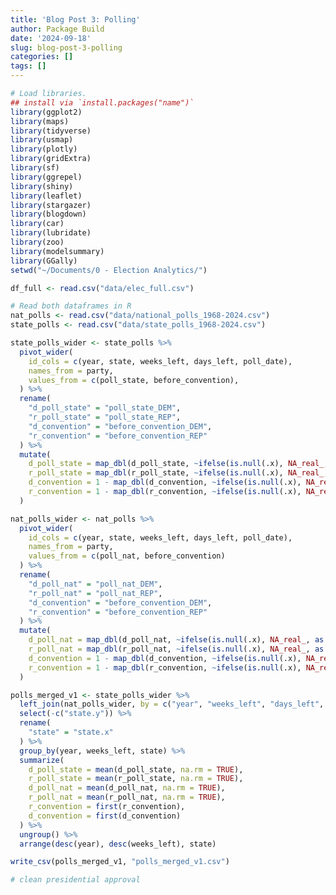 ```yaml
---
title: 'Blog Post 3: Polling'
author: Package Build
date: '2024-09-18'
slug: blog-post-3-polling
categories: []
tags: []
---
```






```r
# Load libraries.
## install via `install.packages("name")`
library(ggplot2)
library(maps)
library(tidyverse)
library(usmap)
library(plotly)
library(gridExtra)
library(sf)
library(ggrepel)
library(shiny)
library(leaflet)
library(stargazer)
library(blogdown)
library(car)
library(lubridate)
library(zoo)
library(modelsummary)
library(GGally)
setwd("~/Documents/0 - Election Analytics/")
```


```r
df_full <- read.csv("data/elec_full.csv")

# Read both dataframes in R
nat_polls <- read.csv("data/national_polls_1968-2024.csv")
state_polls <- read.csv("data/state_polls_1968-2024.csv")

state_polls_wider <- state_polls %>%
  pivot_wider(
    id_cols = c(year, state, weeks_left, days_left, poll_date), 
    names_from = party, 
    values_from = c(poll_state, before_convention),
  ) %>% 
  rename(
    "d_poll_state" = "poll_state_DEM",
    "r_poll_state" = "poll_state_REP",
    "d_convention" = "before_convention_DEM",
    "r_convention" = "before_convention_REP"
  ) %>% 
  mutate(
    d_poll_state = map_dbl(d_poll_state, ~ifelse(is.null(.x), NA_real_, as.numeric(.x))),
    r_poll_state = map_dbl(r_poll_state, ~ifelse(is.null(.x), NA_real_, as.numeric(.x))),
    d_convention = 1 - map_dbl(d_convention, ~ifelse(is.null(.x), NA_real_, as.numeric(.x))),
    r_convention = 1 - map_dbl(r_convention, ~ifelse(is.null(.x), NA_real_, as.numeric(.x))),
  )

nat_polls_wider <- nat_polls %>% 
  pivot_wider(
    id_cols = c(year, state, weeks_left, days_left, poll_date), 
    names_from = party, 
    values_from = c(poll_nat, before_convention)
  ) %>% 
  rename(
    "d_poll_nat" = "poll_nat_DEM",
    "r_poll_nat" = "poll_nat_REP",
    "d_convention" = "before_convention_DEM",
    "r_convention" = "before_convention_REP"
  ) %>% 
  mutate(
    d_poll_nat = map_dbl(d_poll_nat, ~ifelse(is.null(.x), NA_real_, as.numeric(.x))),
    r_poll_nat = map_dbl(r_poll_nat, ~ifelse(is.null(.x), NA_real_, as.numeric(.x))),
    d_convention = 1 - map_dbl(d_convention, ~ifelse(is.null(.x), NA_real_, as.numeric(.x))),
    r_convention = 1 - map_dbl(r_convention, ~ifelse(is.null(.x), NA_real_, as.numeric(.x))),
  )

polls_merged_v1 <- state_polls_wider %>% 
  left_join(nat_polls_wider, by = c("year", "weeks_left", "days_left", "poll_date", "d_convention", "r_convention")) %>%
  select(-c("state.y")) %>% 
  rename(
    "state" = "state.x"
  ) %>% 
  group_by(year, weeks_left, state) %>% 
  summarize(
    d_poll_state = mean(d_poll_state, na.rm = TRUE),
    r_poll_state = mean(r_poll_state, na.rm = TRUE),
    d_poll_nat = mean(d_poll_nat, na.rm = TRUE),
    r_poll_nat = mean(r_poll_nat, na.rm = TRUE),
    r_convention = first(r_convention),
    d_convention = first(d_convention)
  ) %>%
  ungroup() %>% 
  arrange(desc(year), desc(weeks_left), state)

write_csv(polls_merged_v1, "polls_merged_v1.csv")

```


```r
# clean presidential approval



```

